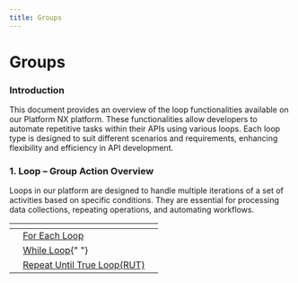```yaml
---
title: Groups
---
```


# Groups

### Introduction&#x20;

This document provides an overview of the loop functionalities available on our Platform NX platform. These functionalities allow developers to automate repetitive tasks within their APIs using various loops. Each loop type is designed to suit different scenarios and requirements, enhancing flexibility and efficiency in API development.&#x20;

### 1. Loop – Group Action Overview&#x20;

Loops in our platform are designed to handle multiple iterations of a set of activities based on specific conditions. They are essential for processing data collections, repeating operations, and automating workflows.

<table data-view="cards">
  <thead>
    <tr>
      <th></th>
      <th></th>
      <th></th>
    </tr>
  </thead>
  <tbody>
    <tr>
      <td></td>
      <td>
        <a href="for-each-loop">For Each Loop</a>
      </td>
      <td></td>
    </tr>
    <tr>
      <td></td>
      <td>
        <a href="while-loop">While Loop</a>{" "}
      </td>
      <td></td>
    </tr>
    <tr>
      <td></td>
      <td>
        <a href="repeat-until-true-rut-loop">Repeat Until True Loop(RUT)</a>
      </td>
      <td></td>
    </tr>
  </tbody>
</table>
